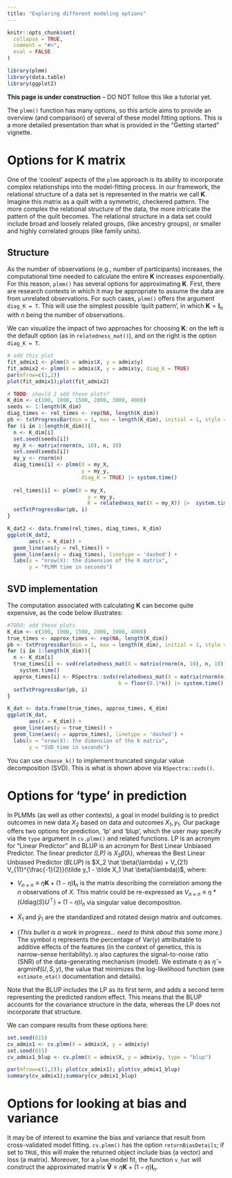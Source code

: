 ```yaml
---
title: "Exploring different modeling options"
---
```


```r
knitr::opts_chunk$set(
  collapse = TRUE,
  comment = "#>",
  eval = FALSE
)
```

```r
library(plmm)
library(data.table)
library(ggplot2)
```


**This page is under construction** -- DO NOT follow this like a tutorial yet.

The `plmm()` function has many options, so this article aims to provide an overview (and comparison) of several of these model fitting options. This is a more detailed presentation than what is provided in the "Getting started" vignette.

# Options for K matrix

One of the 'coolest' aspects of the `plmm` approach is its ability to incorporate complex relationships into the model-fitting process. In our framework, the relational structure of a data set is represented in the matrix we call $\mathbf{K}$. Imagine this matrix as a quilt with a symmetric, checkered pattern. The more complex the relational structure of the data, the more intricate the pattern of the quilt becomes. The relational structure in a data set could include broad and loosely related groups, (like ancestry groups), or smaller and highly correlated groups (like family units).

## Structure

As the number of observations (e.g., number of participants) increases, the computational time needed to calculate the entire $\mathbf{K}$ increases exponentially. For this reason, `plmm()` has several options for approximating $\mathbf{K}$. First, there are research contexts in which it may be appropriate to assume the data are from unrelated observations. For such cases, `plmm()` offers the argument `diag_K = T`. This will use the simplest possible 'quilt pattern', in which $\mathbf{K} = \mathbf{I}_n$ with $n$ being the number of observations.

We can visualize the impact of two approaches for choosing $\mathbf{K}$: on the left is the default option (as in `relatedness_mat()`), and on the right is the option `diag_K = T`.

```r
# add this plot 
fit_admix1 <- plmm(X = admix$X, y = admix$y)
fit_admix2 <- plmm(X = admix$X, y = admix$y, diag_K = TRUE)
par(mfrow=c(1,2))
plot(fit_admix1);plot(fit_admix2)
```

```r
# TODO: should I add these plots? 
K_dim <- c(100, 1000, 1500, 2000, 3000, 4000)
seeds <- 1:length(K_dim)
diag_times <- rel_times <- rep(NA, length(K_dim))
pb <- txtProgressBar(min = 1, max = length(K_dim), initial = 1, style = 3)
for (i in 1:length(K_dim)){
  n <- K_dim[i]
  set.seed(seeds[i])
  my_X <- matrix(rnorm(n, 10), n, 10)
  set.seed(seeds[i])
  my_y <- rnorm(n)
  diag_times[i] <- plmm(X = my_X,
                        y = my_y,
                        diag_K = TRUE) |> system.time() 
  
  rel_times[i] <- plmm(X = my_X,
                          y = my_y,
                          K = relatedness_mat(X = my_X)) |>  system.time() 
  setTxtProgressBar(pb, i)
}

K_dat2 <- data.frame(rel_times, diag_times, K_dim)
ggplot(K_dat2,
       aes(x = K_dim)) + 
  geom_line(aes(y = rel_times)) + 
  geom_line(aes(y = diag_times), linetype = 'dashed') + 
  labs(x = "nrow(X): the dimension of the K matrix",
       y = "PLMM time in seconds")


```

## SVD implementation

The computation associated with calculating $\mathbf{K}$ can become quite expensive, as the code below illustrates:

```r
#TODO: add these plots 
K_dim <- c(100, 1000, 1500, 2000, 3000, 4000)
true_times <- approx_times <- rep(NA, length(K_dim))
pb <- txtProgressBar(min = 1, max = length(K_dim), initial = 1, style = 3)
for (i in 1:length(K_dim)){
  n <- K_dim[i]
  true_times[i] <- svd(relatedness_mat(X = matrix(rnorm(n, 10), n, 10))) |> 
    system.time() 
  approx_times[i] <- RSpectra::svds(relatedness_mat(X = matrix(rnorm(n, 10), n, 10)),
                                    k = floor(0.1*n)) |> system.time() 
  setTxtProgressBar(pb, i)
}

K_dat <- data.frame(true_times, approx_times, K_dim)
ggplot(K_dat,
       aes(x = K_dim)) + 
  geom_line(aes(y = true_times)) + 
  geom_line(aes(y = approx_times), linetype = 'dashed') + 
  labs(x = "nrow(X): the dimension of the K matrix",
       y = "SVD time in seconds")
```

You can use `choose_k()` to implement truncated singular value decomposition (SVD). This is what is shown above via `RSpectra::svds()`.

# Options for 'type' in prediction

In PLMMs (as well as other contexts), a goal in model building is to predict outcomes in new data $X_2$ based on data and outcomes $X_1, y_1$. Our package offers two options for prediction, 'lp' and 'blup', which the user may specify via the `type` argument in `cv.plmm()` and related functions. LP is an acronym for "Linear Predictor" and BLUP is an acronym for Best Linear Unbiased Predictor. The linear predictor *(LP)* is $X_2 \hat \beta(\lambda)$, whereas the Best Linear Unbiased Predictor (*BLUP*) is $X_2 \hat \beta(\lambda) + V_{21} V_{11}^{\frac{-1}{2}}(\tilde y_1 - \tilde X_1 \hat \beta(\lambda))$, where:

-   $V_{n \times n} \equiv \eta \mathbf{K} + (1 - \eta)\mathbf{I}_n$ is the matrix describing the correlation among the $n$ observations of $X$. This matrix could be re-expressed as $V_{n \times n} \equiv \eta*(U \text{diag}(S)U^\top) + (1 - \eta)I_n$ via singular value decomposition.

-   $\tilde X_1$ and $\tilde y_1$ are the standardized and rotated design matrix and outcomes.

-   (*This bullet is a work in progress... need to think about this some more.*) The symbol $\eta$ represents the percentage of $\text{Var}(y)$ attributable to additive effects of the features (in the context of genetics, this is narrow-sense heritability). $\eta$ also captures the signal-to-noise ratio (SNR) of the data-generating mechanism (model). We estimate $\eta$ as $\hat \eta = \text{argmin} \ell (U, S, y)$, the value that minimizes the log-likelihood function (see `estimate_eta()` documentation and details).

Note that the BLUP includes the LP as its first term, and adds a second term representing the predicted random effect. This means that the BLUP accounts for the covariance structure in the data, whereas the LP does not incorporate that structure.

We can compare results from these options here:

```r
set.seed(615)
cv_admix1 <- cv.plmm(X = admix$X, y = admix$y)
set.seed(615)
cv_admix1_blup <- cv.plmm(X = admix$X, y = admix$y, type = "blup")

par(mfrow=c(1,2)); plot(cv_admix1); plot(cv_admix1_blup)
summary(cv_admix1);summary(cv_admix1_blup)
```

# Options for looking at bias and variance

It may be of interest to examine the bias and variance that result from cross-validated model fitting. `cv.plmm()` has the option `returnBiasDetails`; if set to `TRUE`, this will make the returned object include bias (a vector) and loss (a matrix). Moreover, for a `plmm` model fit, the function `v_hat` will construct the approximated matrix $\mathbf{\hat V} \equiv \eta \mathbf{K} + (1 - \eta)\mathbf{I}_n$.
